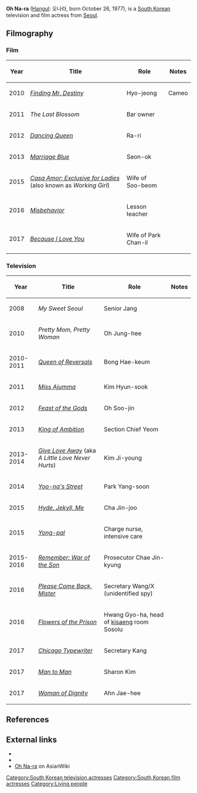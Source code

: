 {{Korean name|[[Oh (Korean name)|Oh]]}}

'''Oh Na-ra''' ([[Hangul]]: 오나라, born October 26, 1977), is a [[South Korea]]n television and film actress from [[Seoul]].

== Filmography ==

=== Film ===

{| class="wikitable sortable" border="1"
! Year !! Title !! Role !! Notes
|-
| 2010 || ''[[Finding Mr. Destiny]]'' || Hyo-jeong || Cameo
|-
| 2011 || ''The Last Blossom'' || Bar owner ||
|-
| 2012 || ''[[Dancing Queen (2012 film)|Dancing Queen]]'' || Ra-ri ||
|-
| 2013 || ''[[Marriage Blue]]'' || Seon-ok ||
|-
| 2015 || ''[[Casa Amor: Exclusive for Ladies]]'' (also known as ''Working Girl'') || Wife of Soo-beom ||
|-
| 2016 || ''[[Misbehavior (film)|Misbehavior]]'' || Lesson teacher ||
|-
| 2017 || ''[[Because I Love You (2017 film)|Because I Love You]]'' || Wife of Park Chan-il ||
|}

=== Television ===

{| class="wikitable sortable" border="1"
! Year !! Title !! Role !! Notes
|-
| 2008 || ''My Sweet Seoul'' || Senior Jang ||
|-
| 2010 || ''Pretty Mom, Pretty Woman'' || Oh Jung-hee ||
|-
| 2010-2011 || ''[[Queen of Reversals]]'' || Bong Hae-keum ||
|-
| 2011 || ''[[Miss Ajumma]]'' || Kim Hyun-sook ||
|-
| 2012 || ''[[Feast of the Gods (TV series)|Feast of the Gods]]'' || Oh Soo-jin ||
|-
| 2013 || ''[[King of Ambition]]'' || Section Chief Yeom ||
|-
| 2013-2014 || ''[[Give Love Away]]'' (aka ''A Little Love Never Hurts'') || Kim Ji-young ||
|-
| 2014 || ''[[Yoo-na's Street]]'' || Park Yang-soon ||
|-
| 2015 || ''[[Hyde, Jekyll, Me]]'' || Cha Jin-joo ||
|-
| 2015 || ''[[Yong-pal]]'' || Charge nurse, intensive care ||
|-
| 2015-2016 || ''[[Remember: War of the Son]]'' || Prosecutor Chae Jin-kyung ||
|-
| 2016 || ''[[Please Come Back, Mister]]'' || Secretary Wang/X (unidentified spy) ||
|-
| 2016 || ''[[Flowers of the Prison]]'' || Hwang Gyo-ha, head of [[kisaeng]] room Sosolu ||
|-
| 2017 || ''[[Chicago Typewriter (TV series)|Chicago Typewriter]]'' || Secretary Kang ||
|-
| 2017 || ''[[Man to Man (TV series)|Man to Man]]'' || Sharon Kim ||
|-
| 2017 || ''[[Woman of Dignity]]'' || Ahn Jae-hee  ||
|}

== References ==

{{reflist|30em}}

== External links ==

* {{hancinema person|Oh_Na-ra}}
* {{IMDb name|5708841|Oh Na-ra}}
* [http://asianwiki.com/Oh_Na-Ra Oh Na-ra] on AsianWiki

[[Category:South Korean television actresses]]
[[Category:South Korean film actresses]]
[[Category:Living people]]
